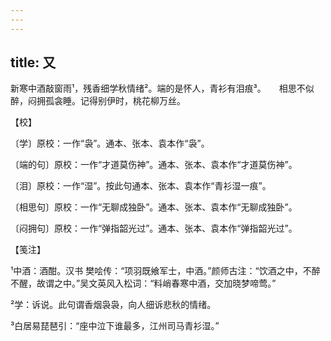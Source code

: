 ```yaml
---
---
---
```

title: 又
---







新寒中酒敲窗雨¹，残香细学秋情绪²。端的是怀人，青衫有泪痕³。　　相思不似醉，闷拥孤衾睡。记得别伊时，桃花柳万丝。





【校】


〔学〕原校：一作“袅”。通本、张本、袁本作“袅”。

〔端的句〕原校：一作“才道莫伤神”。通本、张本、袁本作“才道莫伤神”。

〔泪〕原校：一作“湿”。按此句通本、张本、袁本作“青衫湿一痕”。

〔相思句〕原校：一作“无聊成独卧”。通本、张本、袁本作“无聊成独卧”。

〔闷拥句〕原校：一作“弹指韶光过”。通本、张本、袁本作“弹指韶光过”。





【笺注】


¹中酒：酒酣。汉书 樊哙传：“项羽既飨军士，中酒。”颜师古注：“饮酒之中，不醉不醒，故谓之中。”吴文英风入松词：“料峭春寒中酒，交加晓梦啼莺。”

²学：诉说。此句谓香烟袅袅，向人细诉悲秋的情绪。

³白居易琵琶引：“座中泣下谁最多，江州司马青衫湿。”